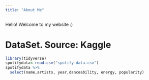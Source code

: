 ```yaml
---
title: "About Me"
---
```


Hello! Welcome to my website :)

# DataSet. Source: Kaggle
```r
library(tidyverse)
spotifydata<-read.csv("spotify-data.csv")
spotifydata %>%
  select(name,artists, year,danceability, energy, popularity)
  
  
```
